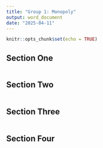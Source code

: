 ```yaml
---
title: "Group 1: Monopoly"
output: word_document
date: "2025-04-11"
---
```


```r
knitr::opts_chunk$set(echo = TRUE)
```

## Section One

```r

```


## Section Two

```r

```

## Section Three

```r

```



## Section Four

```r

```
